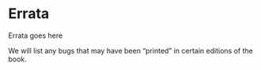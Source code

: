# Errata

Errata goes here

We will list any bugs that may have been "printed" in certain editions of the book.
